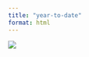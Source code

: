 ```yaml
---
title: "year-to-date"
format: html
---
```


![](https://stg4-edwards-latest.s3.us-east-2.amazonaws.com/contrib_zone_w_table_ytd_latest.png){.map-full}